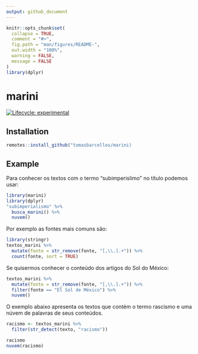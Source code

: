 ```yaml
---
output: github_document
---
```


<!-- README.md is generated from README.Rmd. Please edit that file -->

```r
knitr::opts_chunk$set(
  collapse = TRUE,
  comment = "#>",
  fig.path = "man/figures/README-",
  out.width = "100%",
  warning = FALSE,
  message = FALSE
)
library(dplyr)
```

# marini

<!-- badges: start -->
[![Lifecycle: experimental](https://img.shields.io/badge/lifecycle-experimental-orange.svg)](https://www.tidyverse.org/lifecycle/#experimental)
<!-- badges: end -->

## Installation

``` r
remotes::install_github("tomasbarcellos/marini)
```

## Example

Para conhecer os textos com o termo "subimperislimo" no título
podemos usar: 

```r
library(marini)
library(dplyr)
"subimperialismo" %>% 
  busca_marini() %>% 
  nuvem()
```

Por exemplo as fontes mais comuns são:

```r
library(stringr)
textos_marini %>% 
  mutate(fonte = str_remove(fonte, "[,\\.].+")) %>% 
  count(fonte, sort = TRUE)
```

Se quisermos conhecer o conteúdo dos artigos do Sol do México:

```r
textos_marini %>% 
  mutate(fonte = str_remove(fonte, "[,\\.].+")) %>% 
  filter(fonte == "El Sol de México") %>% 
  nuvem()
```

O exemplo abaixo apresenta os textos que contém o termo rascismo e 
uma núvem de palavras de seus conteúdos.

```r
racismo <- textos_marini %>% 
  filter(str_detect(texto, "racismo")) 

racismo
nuvem(racismo)
```

